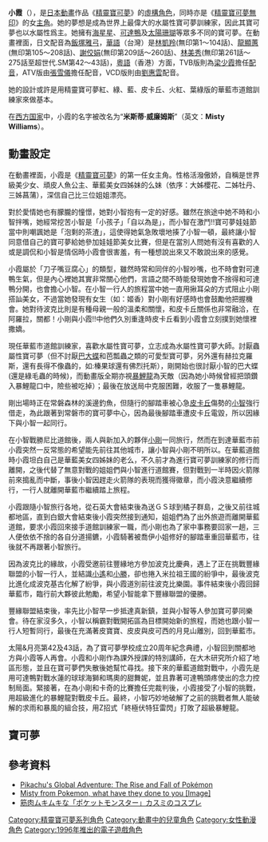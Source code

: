 {{noteTA
|G1=神奇寶貝
|1=精灵宝可梦=>zh-cn:神奇宝贝; 神奇宝贝=>zh-cn:神奇宝贝; 口袋妖怪=>zh-cn:神奇宝贝; 寵物小精灵=>zh-cn:神奇宝贝; 神奇寶貝=>zh-cn:神奇宝贝;
}}
{{multiple issues|
{{fansite|time=2014-08-13T06:24:14+00:00}}
{{in-universe|time=2014-08-13T06:24:14+00:00}}
{{trivia|time=2014-08-13T06:24:14+00:00}}
{{refimprove|time=2020-10-11}}
}}
{{Infobox animanga character
| colour     = red
| colour text    = 
| name       = 小霞
| japanese   = カスミ
| english    = Misty Williams
| romaji     = Kasumi
| series     = [[精靈寶可夢動畫版|精靈寶可夢]]
| image      = [[File:小霞.jpg|250px]]
| imagesize  = 120px
| caption    = 
| first      = [[神奇宝贝！就决定是你了！|神奇宝贝！就决定是你了！]]
| last       = 
| creator    = 
| voiced by      = 
| background ref = 
| nickname   = 
| alias      = 
| age        = 10
| gender     = 女
| born           = 
| birthplace     = 關都地區華藍市
| death          = 
| deathplace     = 
| class          = 
| occupation     = 寶可夢水屬性訓練家、華藍市道館訓練家
| title          = 
| relatives      = 櫻花、牡丹、菖蒲（姐姐）
| episode    = 無印<br>超世代、鑽石&珍珠、超級願望（客串）<br>放送局
}}
'''小霞'''（{{lang-ja|カスミ}}），是[[日本|日本]][[動畫|動畫]]作品《[[精靈寶可夢動畫版|精靈寶可夢]]》的[[精靈寶可夢動畫角色列表|虛構角色]]，同時亦是《[[神奇寶貝_(1997-2002年動畫)|精靈寶可夢無印]]》的女[[主角|主角]]。她的夢想是成為世界上最偉大的水屬性寶可夢訓練家，因此其寶可夢也以水屬性爲主。她擁有[[海星星|海星星]]、[[可達鴨|可達鴨]]及[[太陽珊瑚|太陽珊瑚]]等眾多不同的寶可夢。在動畫裡面，日文配音為[[飯塚雅弓|飯塚雅弓]]，[[華語|華語]]（台灣）是[[林凱羚|林凱羚]](無印第1～104話)、[[龍顯蕙|龍顯蕙]](無印第105～208話)、[[謝佼娟|謝佼娟]](無印第209話～260話)、[[林美秀_(配音員)|林美秀]](無印第261話～275話至超世代.SM第42～43話)，[[粵語|粵語]]（香港）方面，TVB版則為[[梁少霞|梁少霞]]擔任[[配音|配音]]，ATV版由[[張雪儀|張雪儀]]擔任配音，VCD版則由[[劉惠雲|劉惠雲]]配音。

她的設計或許是用精靈寶可夢紅、綠、藍、皮卡丘、火紅、葉綠版的華藍市道館訓練家來做基本。

在[[西方国家|西方国家]]中，小霞的名字被改名为“'''米斯蒂·威廉姆斯'''”（英文：'''Misty Williams'''）。

==動畫設定==
在動畫裡面，小霞是《[[神奇寶貝_(1997-2002年動畫)|精靈寶可夢]]》的第一任女主角。性格活潑傲娇，自稱是世界級美少女、頑皮人魚公主、華藍美女四姊妹的么妹（依序：大姊櫻花、二姊牡丹、三姊菖蒲），深信自己比三位姐姐漂亮。

對於愛情她也有朦朧的憧憬，她對小智抱有一定的好感。雖然在旅途中她不時和小智拌嘴，她經常挖苦小智是「小孩子」「自以為是」，而小智在激鬥!!寶可夢娃娃節當中則嘲諷她是「泡剩的茶渣」，這使得她氣急敗壞地揍了小智一頓，最終讓小智同意借自己的寶可夢給她參加娃娃節美女比賽，但是在當別人問她有沒有喜歡的人或是調侃和小智是情侶時小霞會很害羞，有一種想說出來又不敢說出來的感覺。

小霞屬於「刀子嘴豆腐心」的類型，雖然時常和同伴的小智吵嘴，也不時會對可達鴨生氣，但是內心裡她其實非常關心他們，言語之間不時能發現她會不捨得和可達鴨分開，也會擔心小智。在小智一行人的旅程當中她一直用揪耳朵的方式阻止小剛搭訕美女，不過當她發現有女生（如：姬香）對小剛有好感時也會鼓勵他把握機會。她對待波克比則是有種母親一般的溫柔和關懷，和皮卡丘關係也非常融洽，在阿羅拉，關都！小剛與小霞!!中他們久別重逢時皮卡丘看到小霞會立刻撲到她懷裡撒嬌。 

現任華藍市道館訓練家，喜歡水屬性寶可夢，立志成為水屬性寶可夢大師。討厭蟲屬性寶可夢（但不討厭[[巴大蝶|巴大蝶]]和芭瓢蟲之類的可愛型寶可夢，另外還有赫拉克羅斯，還有長得不像蟲的，如:榛果球還有佛烈托斯），剛開始也很討厭小智的巴大蝶(還是綠毛蟲的時候)，而動畫版全期亦視[[暴鯉龍|暴鯉龍]]為天敵（因為她小時候曾經把頭鑽入暴鯉龍口中，險些被吃掉）；最後在放送局中克服困難，收服了一隻暴鯉龍。

剛出場時正在常磐森林的溪邊釣魚，但隨行的腳踏車被心急[[皮卡丘|皮卡丘]]傷勢的[[小智|小智]]強行借走，為此跟著到常磐市的寶可夢中心，因為最後腳踏車遭皮卡丘電毀，所以因緣下與小智一起同行。

在小智戰勝尼比道館後，兩人與新加入的夥伴[[小剛_(神奇寶貝)|小剛]]一同旅行，然而在到達華藍市前小霞突然一反常態的希望能先前往其他城市，讓小智與小剛不明所以。在華藍道館時小霞坦白自己是華藍美女四姊妹的老么，不久前才為進行寶可夢訓練家的修行而離開，之後代替了無意對戰的姐姐們與小智進行道館賽，但對戰到一半時因火箭隊前來搗亂而中斷，事後小智因趕走火箭隊的表現而獲得徽章，而小霞決意繼續修行，一行人就離開華藍市繼續踏上旅程。

小霞跟隨小智旅行各地，從石英大會結束後為送ＧＳ球到橘子群島，之後又前往城都地區，直到白銀大會結束後小霞突然接到通知，姐姐們為了出外旅遊而離開華藍道館，要求小霞回來接手道館訓練家一職，而小剛也為了家中事務要回家一趟，三人便依依不捨的各自分道揚鑣，小霞騎著被喬伊小姐修好的腳踏車重回華藍市，往後就不再跟著小智旅行。

因為波克比的緣故，小霞受邀前往豐緣地方參加波克比慶典，遇上了正在挑戰豐緣聯盟的小智一行人，並結識[[小遙|小遙]]和[[小勝|小勝]]，卻也捲入米拉祖王國的紛爭中，最後波克比進化成波克基古化解了紛爭，與小霞道別前往波克比樂園。事件結束後小霞回歸華藍市，臨行前大夥彼此勉勵，希望小智能拿下豐緣聯盟的優勝。

豐緣聯盟結束後，率先比小智早一步抵達真新鎮，並與小智等人參加寶可夢同樂會。待在家沒多久，小智以稱霸對戰開拓區為目標開始新的旅程，而她也跟小智一行人短暫同行，最後在充滿著皮寶寶、皮皮與皮可西的月見山離別，回到華藍市。

太陽&月亮第42及43話，為了寶可夢學校成立20周年紀念典禮，小智回到關都地方與小霞等人再會。小霞和小剛作為課外授課的特別講師，在大木研究所介紹了地區形態，並且在寶可夢們失散後她幫忙尋找。接下來的華藍道館對戰中，小霞先是用可達鴨對戰水蓮的球球海獅和瑪奧的甜舞妮，並且靠著可達鴨頭疼使出的念力控制局面。緊接著，在為小剛和卡奇的比賽擔任完裁判後，小霞接受了小智的挑戰，用超級進化的暴鯉龍對戰皮卡丘。最終，小智巧妙地破解了之前的挑戰者無人能破解的求雨和暴風的組合技，用Z招式「終極伏特狂雷閃」打敗了超級暴鯉龍。

==寶可夢==
{{Pokemon|[[角金魚|角金魚]]|[[大谷育江|大谷育江]]|無印・AG（客串）|第2話|小霞最初擁有的寶可夢。}}
{{Pokemon|[[海星星|海星星]]|[[三木真一郎|三木真一郎]]|無印・AG（客串）|第6話|小霞最初擁有的寶可夢。}}
{{Pokemon|[[寶石海星|寶石海星]]|[[大谷育江|大谷育江]]|無印・AG（客串）|第7話|小霞最初擁有的寶可夢，但是後來在第61話淺藍道館的水中芭蕾舞表演後，寄放在姊姊們的道館那裡飼養了。}}
{{Pokemon|[[墨海馬|墨海馬]]|[[豊嶋真千子|豊嶋真千子]]|無印・AG（客串）|第19話|但是後來在第61話淺藍道館的水中芭蕾舞表演後，寄放在姊姊們的道館那裡飼養了。}}
{{Pokemon|[[可達鴨|可達鴨]]|[[愛河里花子|愛河-{里}-花子]]／[[梁偉德|梁偉德]]〈香港〉|無印・AG（客串）・SM（第43話）|第27話|老是一副傻著腦的模樣，而且更扯的是牠不會游泳，是隻名副其實的「旱鴨子」。但是當牠頭痛劇烈時，會發出超能系的絕招，例如石化功和念力。小霞一開始本來就不想收服牠，結果小霞不小心被石頭絆倒，導致精靈球球滾出來，可達鴨正好碰到按鈕，就這樣被收服了，這點讓小霞很生氣，而且牠有點笨拙，牠無法正確理解小霞的指令，老是抱著頭面對小霞，還有當小霞要拿其他寶可夢出來時，牠會擅自提前跑出來(有時是小霞不小心拿到牠的精靈球)，令小霞很生氣。但牠有時候也有很厲害的時候，如在小智挑戰淺紅道館的時候，火箭隊三人組來犯淺紅道館，火箭隊的寶可夢一直攻擊小霞的可達鴨，導致牠頭疼使用石化功將他們打飛，這讓阿桔和他的妹妹阿雅爭著想要和小霞交換可達鴨。到了《太陽&月亮》時，可達鴨似乎改變很多，會服從小霞的指令，至於是否已學會游泳還不得而知。}}
{{Pokemon|[[波克比|波克比]]→[[波克基古|波克基古]]|[[興梠里美|興梠里美]]／[[陸惠玲|陸惠玲]]（香港）|無印・AG（客串）|第46話|小霞唯一一隻非屬水屬性的寶可夢。波克比那時還是一顆蛋，在第50話時孵化，還引起小智、小剛、小霞，還有火箭隊的喵喵互相爭奪，後來得知波克比會以孵化後看到的第一個人認做母親，所以就把波克比歸讓給牠第一眼看到的小霞。雖然被認為不會使出什麼絕招，不過曾幾次暗中使出「揮指功」幫助小智一行人脫困，然而他們卻沒察覺到。在AG第45話進化成波克基古，當話和小霞告別。}}
{{Pokemon|[[蚊香蝌蚪|蚊香蝌蚪]]→[[蚊香君|蚊香君]]→[[蚊香蛙皇|蚊香蛙皇]]|[[三木真一郎|三木真一郎]]|無印・AG（客串）|第112話|小霞为了拯救因誤吸霸王花的麻痺粉而發燒的小智及小建時去寻找阿西蕾水草时得到的，在第153話为了得到小锯鳄与小智的妙蛙种子战斗，途中進化成蚊香蛙，但最后输了。第249話因拾到王者的信物而進化成蚊香蛙皇，还学会了逞威风，不過個性變得非常悠哉，時常都在拍手鼓掌。}}
{{Pokemon|[[金魚王|金魚王]]|不明|無印|第170話|小智和小霞在釣金魚王比賽上各收服一隻金魚王，小霞獲得釣金魚王比賽冠軍，但並沒有在賽後帶走。}}
{{Pokemon|[[太陽珊瑚|太陽珊瑚]]|[[大谷育江|大谷育江]]|無印・AG（客串）|第214話|小霞在黃岩島用誘餌球來收服。}}
{{Pokemon|[[鯉魚王|鯉魚王]]→[[暴鯉龍|暴鯉龍]]（超級暴鯉龍）|無|HOSO（客串）・AG（客串）・SM（第43話）|HOSO第8話|原本是只鲤鱼王，后进化，开始破坏道馆，最后回到了精灵球。牠有個與眾不同之處──能使用火系絕招「噴射火焰」。到了《太陽&月亮》時，可超進化，惟最後仍被小智皮卡丘的Z招式所擊敗。}}
{{Pokemon|[[愛心魚|愛心魚]]|[[阪口大助|阪口大助]]|HOSO（客串）|HOSO第89話|在道館飼養。}}
{{Pokemon|[[露力麗|露力麗]]|不明（可能是大谷育江）|AG（客串）|AG第132話|小建的玛力露所生的蛋孵化而成的。}}

==參考資料==
*[http://books.google.com.tw/books?id=y3z0WzvUDqYC&pg=PA233&dq=Misty+he+Rise+and+Fall+of+Pok%C3%A9mon&hl=zh-TW&sa=X&ei=5yrwU6PvA43e8AWRz4LADg&ved=0CBwQ6AEwAA#v=onepage&q=Misty&f=false Pikachu's Global Adventure: The Rise and Fall of Pokémon] {{Wayback|url=http://books.google.com.tw/books?id=y3z0WzvUDqYC&pg=PA233&dq=Misty+he+Rise+and+Fall+of+Pok%C3%A9mon&hl=zh-TW&sa=X&ei=5yrwU6PvA43e8AWRz4LADg&ved=0CBwQ6AEwAA#v=onepage&q=Misty&f=false |date=20140820022104 }}
*[http://dottech.org/139805/misty-from-pokemon-what-have-they-done-to-you-image/ {{Wayback|url=http://dottech.org/139805/misty-from-pokemon-what-have-they-done-to-you-image/ |date=20201031163731 }} Misty from Pokemon, what have they done to you [Image<nowiki>]</nowiki>]
*[http://news.livedoor.com/article/detail/9012218/ {{Wayback|url=http://news.livedoor.com/article/detail/9012218/ |date=20190728025941 }} 筋肉ムキムキな「ポケットモンスター」カスミのコスプレ]

{{精靈寶可夢系列 (動畫)}}

{{DEFAULTSORT:Kasumi}}
[[Category:精靈寶可夢系列角色|Category:精靈寶可夢系列角色]]
[[Category:動畫中的兒童角色|Category:動畫中的兒童角色]]
[[Category:女性動漫角色|Category:女性動漫角色]]
[[Category:1996年推出的電子遊戲角色|Category:1996年推出的電子遊戲角色]]